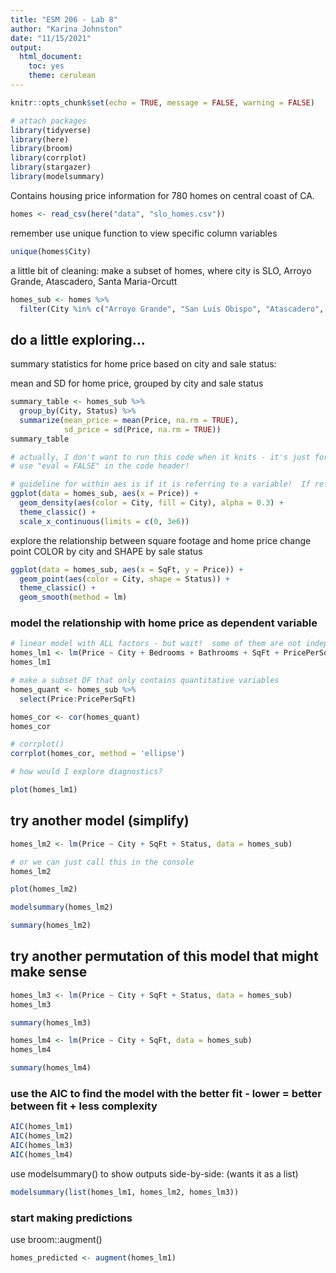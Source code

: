 ```yaml
---
title: "ESM 206 - Lab 8"
author: "Karina Johnston"
date: "11/15/2021"
output: 
  html_document: 
    toc: yes
    theme: cerulean
---
```


```r
knitr::opts_chunk$set(echo = TRUE, message = FALSE, warning = FALSE)

# attach packages
library(tidyverse)
library(here)
library(broom)
library(corrplot)
library(stargazer)
library(modelsummary)
```

Contains housing price information for 780 homes on central coast of CA.

```r
homes <- read_csv(here("data", "slo_homes.csv"))
```

remember use unique function to view specific column variables

```r
unique(homes$City)
```

a little bit of cleaning: make a subset of homes, where city is SLO, Arroyo Grande, Atascadero, Santa Maria-Orcutt 

```r
homes_sub <- homes %>% 
  filter(City %in% c("Arroyo Grande", "San Luis Obispo", "Atascadero", "Santa Maria-Orcutt"))
```

## do a little exploring...

summary statistics for home price based on city and sale status:

mean and SD for home price, grouped by city and sale status

```r
summary_table <- homes_sub %>% 
  group_by(City, Status) %>% 
  summarize(mean_price = mean(Price, na.rm = TRUE), 
            sd_price = sd(Price, na.rm = TRUE))
summary_table

# actually, I don't want to run this code when it knits - it's just for me
# use "eval = FALSE" in the code header!

# guideline for within aes is if it is referring to a variable!  If referring to a constant, then outside aes
ggplot(data = homes_sub, aes(x = Price)) +
  geom_density(aes(color = City, fill = City), alpha = 0.3) +
  theme_classic() +
  scale_x_continuous(limits = c(0, 3e6))
```

explore the relationship between square footage and home price
change point COLOR by city and SHAPE by sale status

```r
ggplot(data = homes_sub, aes(x = SqFt, y = Price)) +
  geom_point(aes(color = City, shape = Status)) +
  theme_classic() +
  geom_smooth(method = lm)
```

### model the relationship with home price as dependent variable

```r
# linear model with ALL factors - but wait!  some of them are not independent
homes_lm1 <- lm(Price ~ City + Bedrooms + Bathrooms + SqFt + PricePerSqFt + Status, data = homes_sub)
homes_lm1

# make a subset DF that only contains quantitative variables
homes_quant <- homes_sub %>% 
  select(Price:PricePerSqFt)

homes_cor <- cor(homes_quant)
homes_cor

# corrplot()
corrplot(homes_cor, method = 'ellipse')

# how would I explore diagnostics?

plot(homes_lm1)
```

## try another model (simplify)

```r
homes_lm2 <- lm(Price ~ City + SqFt + Status, data = homes_sub)

# or we can just call this in the console
homes_lm2

plot(homes_lm2)

modelsummary(homes_lm2)

summary(homes_lm2)
```


## try another permutation of this model that might make sense

```r
homes_lm3 <- lm(Price ~ City + SqFt + Status, data = homes_sub)
homes_lm3

summary(homes_lm3)

homes_lm4 <- lm(Price ~ City + SqFt, data = homes_sub)
homes_lm4

summary(homes_lm4)
```


### use the AIC to find the model with the better fit - lower = better between fit + less complexity

```r
AIC(homes_lm1)
AIC(homes_lm2)
AIC(homes_lm3)
AIC(homes_lm4)
```

use modelsummary() to show outputs side-by-side:
(wants it as a list)

```r
modelsummary(list(homes_lm1, homes_lm2, homes_lm3))
```

###  start making predictions 

use broom::augment()

```r
homes_predicted <- augment(homes_lm1)
```

